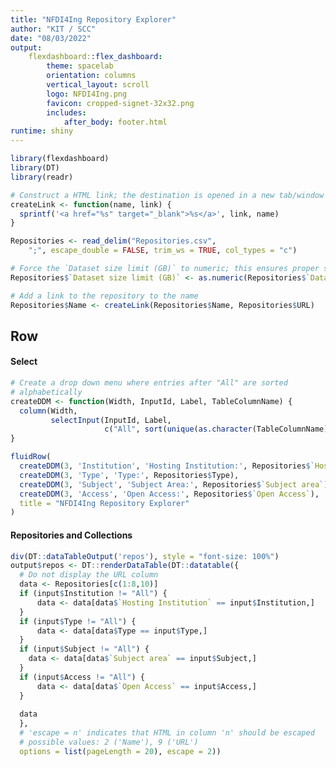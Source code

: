 ```yaml
---
title: "NFDI4Ing Repository Explorer"
author: "KIT / SCC"
date: "08/03/2022"
output:   
    flexdashboard::flex_dashboard:
        theme: spacelab
        orientation: columns
        vertical_layout: scroll
        logo: NFDI4Ing.png
        favicon: cropped-signet-32x32.png
        includes:
            after_body: footer.html
runtime: shiny
---
```

<!-- From StackOverflow question 51600940; this seems to be the easiest solution -->
<script>
$('.navbar-logo').wrap('<a href="https://www.nfdi4ing.de">');
</script>

```r
library(flexdashboard)
library(DT)
library(readr)

# Construct a HTML link; the destination is opened in a new tab/window
createLink <- function(name, link) {
  sprintf('<a href="%s" target="_blank">%s</a>', link, name)
}

Repositories <- read_delim("Repositories.csv",
    ";", escape_double = FALSE, trim_ws = TRUE, col_types = "c")

# Force the `Dataset size limit (GB)` to numeric; this ensures proper sorting
Repositories$`Dataset size limit (GB)` <- as.numeric(Repositories$`Dataset size limit (GB)`)

# Add a link to the repository to the name
Repositories$Name <- createLink(Repositories$Name, Repositories$URL)
```

Row {} 
--------------------------------------
#### Select
```r
# Create a drop down menu where entries after "All" are sorted
# alphabetically
createDDM <- function(Width, InputId, Label, TableColumnName) {
  column(Width,
         selectInput(InputId, Label,
                     c("All", sort(unique(as.character(TableColumnName))))))
}

fluidRow(
  createDDM(3, 'Institution', 'Hosting Institution:', Repositories$`Hosting Institution`),
  createDDM(3, 'Type', 'Type:', Repositories$Type),
  createDDM(3, 'Subject', 'Subject Area:', Repositories$`Subject area`),
  createDDM(3, 'Access', 'Open Access:', Repositories$`Open Access`),
  title = "NFDI4Ing Repository Explorer"
)
```

#### Repositories and Collections
```r
div(DT::dataTableOutput('repos'), style = "font-size: 100%")
output$repos <- DT::renderDataTable(DT::datatable({
  # Do not display the URL column
  data <- Repositories[c(1:8,10)]
  if (input$Institution != "All") {
      data <- data[data$`Hosting Institution` == input$Institution,]
  }
  if (input$Type != "All") {
      data <- data[data$Type == input$Type,]
  }
  if (input$Subject != "All") {
    data <- data[data$`Subject area` == input$Subject,]
  }
  if (input$Access != "All") {
      data <- data[data$`Open Access` == input$Access,]
  }
  
  data
  },
  # 'escape = n' indicates that HTML in column 'n' should be escaped
  # possible values: 2 ('Name'), 9 ('URL')
  options = list(pageLength = 20), escape = 2))
```
